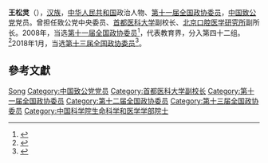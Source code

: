 '''王松灵'''（{{bd|1962年||}}），[[汉族|汉族]]，[[中华人民共和国|中华人民共和国]]政治人物、[[第十一届全国政协委员|第十一届全国政协委员]]，[[中国致公党|中国致公党]]党员。曾担任致公党中央委员、[[首都医科大学|首都医科大学]]副校长、[[北京口腔医学研究所|北京口腔医学研究所]]副所长。2008年，当选[[第十一届全国政协委员|第十一届全国政协委员]]<ref>{{cite news|title=第十一届全国政协委员名单|url=http://www.indaa.com.cn/zt/2009qglh/zxzs/200903/t20090303_127573.html|accessdate=2013-04-09|newspaper=新华社北京1月25日电 中国人民政治协商会议第十一届全国委员会委员名单(共2237人，2008年1月25日政协第十届全国委员会常务委员会第二十次会议通过)|date=2008年1月25日|deadurl=yes|archiveurl=https://web.archive.org/web/20130928014403/http://www.indaa.com.cn/zt/2009qglh/zxzs/200903/t20090303_127573.html|archivedate=2013年9月28日}}</ref>，代表教育界，分入第四十二组。<ref>{{cite news|title=全国政协信息-王松灵|url=http://www.cppcc.gov.cn/CMS/wylibary/showJcwyxtInfoWylibary.action?tabJcwyxt.guid=11W0013700&wytype=wjwy|accessdate=2013-04-11|newspaper=全国政协委员会|archive-date=2018-01-27|archive-url=https://web.archive.org/web/20180127084113/http://www.cppcc.gov.cn/CMS/wylibary/showJcwyxtInfoWylibary.action?tabJcwyxt.guid=11W0013700&wytype=wjwy|dead-url=no}}</ref>2018年1月，当选[[中国人民政治协商会议第十三届全国委员会委员名单|第十三届全国政协委员]]<ref>{{Cite web|url=http://sports.163.com/18/0126/06/D92BRKK400051C89.html|title=中国人民政治协商会议第十三届全国委员会委员名单|accessdate=2018-01-26|last=|work=网易|archive-url=https://web.archive.org/web/20180127143232/http://sports.163.com/18/0126/06/D92BRKK400051C89.html|archive-date=2018-01-27|dead-url=yes}}</ref>。

== 參考文獻 ==
{{reflist}}

{{中国政治人物小作品}}
{{中国科学院生命科学和医学学部院士}}

{{Authority control}}
{{DEFAULTSORT:Wang王}}
[[Category:王姓|Song]]
[[Category:中国致公党党员|Category:中国致公党党员]]
[[Category:首都医科大学副校长|Category:首都医科大学副校长]]
[[Category:第十一届全国政协委员|Category:第十一届全国政协委员]]
[[Category:第十二届全国政协委员|Category:第十二届全国政协委员]]
[[Category:第十三届全国政协委员|Category:第十三届全国政协委员]]
[[Category:中国科学院生命科学和医学学部院士|Category:中国科学院生命科学和医学学部院士]]